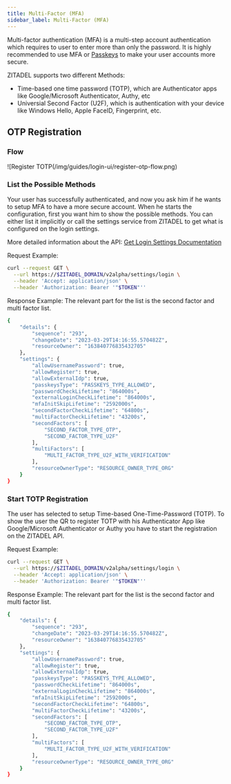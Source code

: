 ```yaml
---
title: Multi-Factor (MFA)
sidebar_label: Multi-Factor (MFA)
---
```


Multi-factor authentication (MFA) is a multi-step account authentication which requires to user to enter more than only the password.
It is highly recommended to use MFA or [Passkeys](/passkey) to make your user accounts more secure.

ZITADEL supports two different Methods:
- Time-based one time password (TOTP), which are Authenticator apps like Google/Microsoft Authenticator, Authy, etc
- Universial Second Factor (U2F), which is authentication with your device like Windows Hello, Apple FaceID, Fingerprint, etc.

## OTP Registration

### Flow

![Register TOTP(/img/guides/login-ui/register-otp-flow.png)

### List the Possible Methods

Your user has successfully authenticated, and now you ask him if he wants to setup MFA to have a more secure account.
When he starts the configuration, first you want him to show the possible methods.
You can either list it implicitly or call the settings service from ZITADEL to get what is configured on the login settings.

More detailed information about the API: [Get Login Settings Documentation](/apis/resources/settings_service/settings-service-get-login-settings)

Request Example:

```bash
curl --request GET \
  --url https://$ZITADEL_DOMAIN/v2alpha/settings/login \
  --header 'Accept: application/json' \
  --header 'Authorization: Bearer '"$TOKEN"''
```

Response Example:
The relevant part for the list is the second factor and multi factor list.

```bash
{
	"details": {
		"sequence": "293",
		"changeDate": "2023-03-29T14:16:55.570482Z",
		"resourceOwner": "163840776835432705"
	},
	"settings": {
		"allowUsernamePassword": true,
		"allowRegister": true,
		"allowExternalIdp": true,
		"passkeysType": "PASSKEYS_TYPE_ALLOWED",
		"passwordCheckLifetime": "864000s",
		"externalLoginCheckLifetime": "864000s",
		"mfaInitSkipLifetime": "2592000s",
		"secondFactorCheckLifetime": "64800s",
		"multiFactorCheckLifetime": "43200s",
		"secondFactors": [
			"SECOND_FACTOR_TYPE_OTP",
			"SECOND_FACTOR_TYPE_U2F"
		],
		"multiFactors": [
			"MULTI_FACTOR_TYPE_U2F_WITH_VERIFICATION"
		],
		"resourceOwnerType": "RESOURCE_OWNER_TYPE_ORG"
	}
}
```

### Start TOTP Registration

The user has selected to setup Time-based One-Time-Password (TOTP).
To show the user the QR to register TOTP with his Authenticator App like Google/Microsoft Authenticator or Authy you have to start the registration on the ZITADEL API.


Request Example:

```bash
curl --request GET \
  --url https://$ZITADEL_DOMAIN/v2alpha/settings/login \
  --header 'Accept: application/json' \
  --header 'Authorization: Bearer '"$TOKEN"''
```

Response Example:
The relevant part for the list is the second factor and multi factor list.

```bash
{
	"details": {
		"sequence": "293",
		"changeDate": "2023-03-29T14:16:55.570482Z",
		"resourceOwner": "163840776835432705"
	},
	"settings": {
		"allowUsernamePassword": true,
		"allowRegister": true,
		"allowExternalIdp": true,
		"passkeysType": "PASSKEYS_TYPE_ALLOWED",
		"passwordCheckLifetime": "864000s",
		"externalLoginCheckLifetime": "864000s",
		"mfaInitSkipLifetime": "2592000s",
		"secondFactorCheckLifetime": "64800s",
		"multiFactorCheckLifetime": "43200s",
		"secondFactors": [
			"SECOND_FACTOR_TYPE_OTP",
			"SECOND_FACTOR_TYPE_U2F"
		],
		"multiFactors": [
			"MULTI_FACTOR_TYPE_U2F_WITH_VERIFICATION"
		],
		"resourceOwnerType": "RESOURCE_OWNER_TYPE_ORG"
	}
}
```